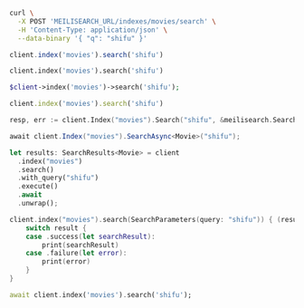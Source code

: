 <CodeGroup>

```bash cURL
curl \
  -X POST 'MEILISEARCH_URL/indexes/movies/search' \
  -H 'Content-Type: application/json' \
  --data-binary '{ "q": "shifu" }'
```

```javascript JS
client.index('movies').search('shifu')
```

```python Python
client.index('movies').search('shifu')
```

```php PHP
$client->index('movies')->search('shifu');
```

```ruby Ruby
client.index('movies').search('shifu')
```

```go Go
resp, err := client.Index("movies").Search("shifu", &meilisearch.SearchRequest{})
```

```csharp C#
await client.Index("movies").SearchAsync<Movie>("shifu");
```

```rust Rust
let results: SearchResults<Movie> = client
  .index("movies")
  .search()
  .with_query("shifu")
  .execute()
  .await
  .unwrap();
```

```swift Swift
client.index("movies").search(SearchParameters(query: "shifu")) { (result: Result<Searchable<Movie>, Swift.Error>) in
    switch result {
    case .success(let searchResult):
        print(searchResult)
    case .failure(let error):
        print(error)
    }
}
```

```dart Dart
await client.index('movies').search('shifu');
```
</CodeGroup>